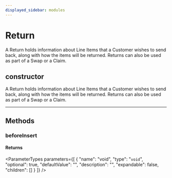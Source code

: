 ```yaml
---
displayed_sidebar: modules
---
```



# Return

A Return holds information about Line Items that a Customer wishes to send back, along with how the items will be returned. Returns can also be used as part of a Swap or a Claim.

## constructor

A Return holds information about Line Items that a Customer wishes to send back, along with how the items will be returned. Returns can also be used as part of a Swap or a Claim.

___

## Methods

### beforeInsert

#### Returns

<ParameterTypes parameters={[
  {
    "name": "void",
    "type": "`void`",
    "optional": true,
    "defaultValue": "",
    "description": "",
    "expandable": false,
    "children": []
  }
]} />
